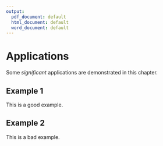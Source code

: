 ```yaml
---
output:
  pdf_document: default
  html_document: default
  word_document: default
---
```

# Applications 

Some _significant_ applications are demonstrated in this chapter.

## Example 1

This is a good example.

## Example 2

This is a bad example.
